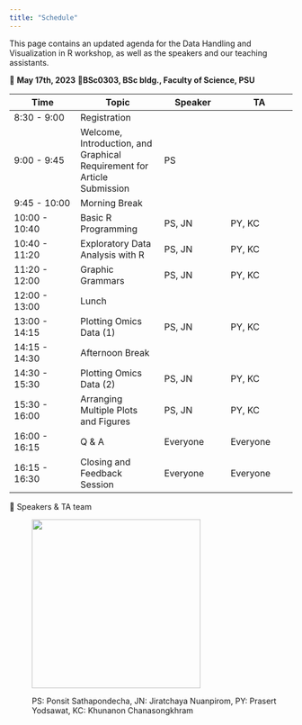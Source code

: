 ```yaml
---
title: "Schedule"
---
```


This page contains an updated agenda for the Data Handling and Visualization in R workshop, as well as the speakers and our teaching assistants.

📅 **May 17th, 2023** 📍**BSc0303, BSc bldg., Faculty of Science, PSU**

| Time          | Topic                                                                   | Speaker  | TA       |
|-----------------|---------------------|-----------------|-----------------|
| 8:30 - 9:00   | Registration                                                            |          |          |
| 9:00 - 9:45   | Welcome, Introduction, and Graphical Requirement for Article Submission | PS       |          |
| 9:45 - 10:00  | Morning Break                                                           |          |          |
| 10:00 - 10:40 | Basic R Programming                                                     | PS, JN   | PY, KC   |
| 10:40 - 11:20 | Exploratory Data Analysis with R                                        | PS, JN   | PY, KC   |
| 11:20 - 12:00 | Graphic Grammars                                                        | PS, JN   | PY, KC   |
| 12:00 - 13:00 | Lunch                                                                   |          |          |
| 13:00 - 14:15 | Plotting Omics Data (1)                                                 | PS, JN   | PY, KC   |
| 14:15 - 14:30 | Afternoon Break                                                         |          |          |
| 14:30 - 15:30 | Plotting Omics Data (2)                                                 | PS, JN   | PY, KC   |
| 15:30 - 16:00 | Arranging Multiple Plots and Figures                                    | PS, JN   | PY, KC   |
| 16:00 - 16:15 | Q & A                                                                   | Everyone | Everyone |
| 16:15 - 16:30 | Closing and Feedback Session                                            | Everyone | Everyone |

📢 Speakers & TA team

:   

:   ![](img/team.png){width="300"}

:   PS: Ponsit Sathapondecha, JN: Jiratchaya Nuanpirom, PY: Prasert Yodsawat, KC: Khunanon Chanasongkhram
